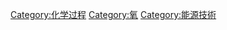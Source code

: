 {{Commonscat|Combustion}}
{{Catmore}}

[[Category:化学过程|Category:化学过程]]
[[Category:氧|Category:氧]]
[[Category:能源技術|Category:能源技術]]